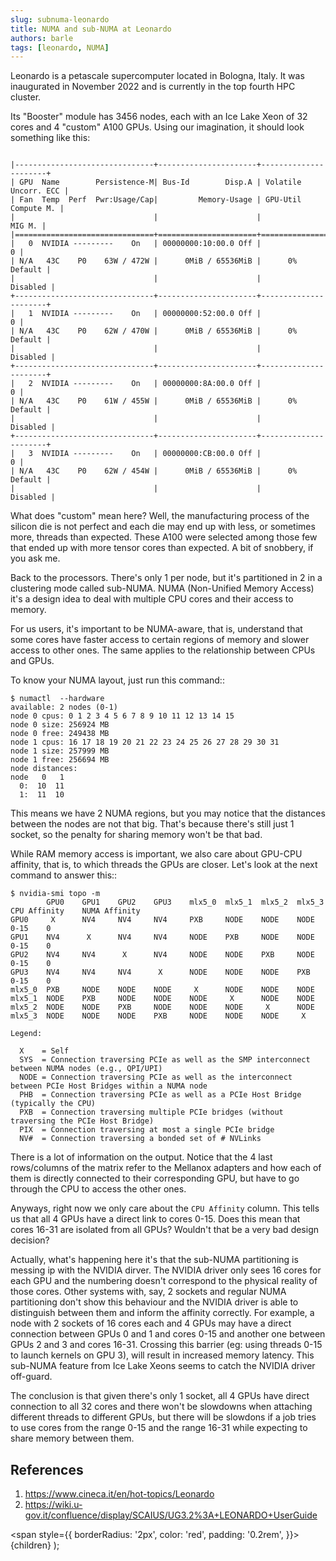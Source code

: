 ```yaml
---
slug: subnuma-leonardo
title: NUMA and sub-NUMA at Leonardo
authors: barle
tags: [leonardo, NUMA]
---
```


Leonardo is a petascale supercomputer located in Bologna, Italy. It was inaugurated
in November 2022 and is currently in the top fourth HPC cluster.

Its "Booster" module has 3456 nodes, each with an Ice Lake Xeon of 32 cores and
4 "custom" A100 GPUs. Using our imagination, it should look something like this:

```

|-------------------------------+----------------------+----------------------+
| GPU  Name        Persistence-M| Bus-Id        Disp.A | Volatile Uncorr. ECC |
| Fan  Temp  Perf  Pwr:Usage/Cap|         Memory-Usage | GPU-Util  Compute M. |
|                               |                      |               MIG M. |
|===============================+======================+======================|
|   0  NVIDIA ---------    On   | 00000000:10:00.0 Off |                    0 |
| N/A   43C    P0    63W / 472W |      0MiB / 65536MiB |      0%      Default |
|                               |                      |             Disabled |
+-------------------------------+----------------------+----------------------+
|   1  NVIDIA ---------    On   | 00000000:52:00.0 Off |                    0 |
| N/A   43C    P0    62W / 470W |      0MiB / 65536MiB |      0%      Default |
|                               |                      |             Disabled |
+-------------------------------+----------------------+----------------------+
|   2  NVIDIA ---------    On   | 00000000:8A:00.0 Off |                    0 |
| N/A   43C    P0    61W / 455W |      0MiB / 65536MiB |      0%      Default |
|                               |                      |             Disabled |
+-------------------------------+----------------------+----------------------+
|   3  NVIDIA ---------    On   | 00000000:CB:00.0 Off |                    0 |
| N/A   43C    P0    62W / 454W |      0MiB / 65536MiB |      0%      Default |
|                               |                      |             Disabled |
```

What does "custom" mean here? Well, the manufacturing process of the silicon
die is not perfect and each die may end up with less, or sometimes more, threads
than expected. These A100 were selected among those few that ended up with more
tensor cores than expected. A bit of snobbery, if you ask me.

Back to the processors. There's only 1 per node, but it's partitioned in 2 in a
clustering mode called sub-NUMA. NUMA (Non-Unified Memory Access) it's a design
idea to deal with multiple CPU cores and their access to memory.

For us users, it's important to be NUMA-aware, that is, understand that some
cores have faster access to certain regions of memory and slower access to
other ones. The same applies to the relationship between CPUs and GPUs.

To know your NUMA layout, just run this command::

    $ numactl  --hardware
    available: 2 nodes (0-1)
    node 0 cpus: 0 1 2 3 4 5 6 7 8 9 10 11 12 13 14 15
    node 0 size: 256924 MB
    node 0 free: 249438 MB
    node 1 cpus: 16 17 18 19 20 21 22 23 24 25 26 27 28 29 30 31
    node 1 size: 257999 MB
    node 1 free: 256694 MB
    node distances:
    node   0   1
      0:  10  11
      1:  11  10

This means we have 2 NUMA regions, but you may notice that the distances between
the nodes are not that big. That's because there's still just 1 socket, so the
penalty for sharing memory won't be that bad.

While RAM memory access is important, we also care about GPU-CPU affinity,
that is, to which threads the GPUs are closer. Let's look at the next command to
answer this::

    $ nvidia-smi topo -m
            GPU0    GPU1    GPU2    GPU3    mlx5_0  mlx5_1  mlx5_2  mlx5_3  CPU Affinity    NUMA Affinity
    GPU0     X      NV4     NV4     NV4     PXB     NODE    NODE    NODE    0-15    0
    GPU1    NV4      X      NV4     NV4     NODE    PXB     NODE    NODE    0-15    0
    GPU2    NV4     NV4      X      NV4     NODE    NODE    PXB     NODE    0-15    0
    GPU3    NV4     NV4     NV4      X      NODE    NODE    NODE    PXB     0-15    0
    mlx5_0  PXB     NODE    NODE    NODE     X      NODE    NODE    NODE
    mlx5_1  NODE    PXB     NODE    NODE    NODE     X      NODE    NODE
    mlx5_2  NODE    NODE    PXB     NODE    NODE    NODE     X      NODE
    mlx5_3  NODE    NODE    NODE    PXB     NODE    NODE    NODE     X

    Legend:

      X    = Self
      SYS  = Connection traversing PCIe as well as the SMP interconnect between NUMA nodes (e.g., QPI/UPI)
      NODE = Connection traversing PCIe as well as the interconnect between PCIe Host Bridges within a NUMA node
      PHB  = Connection traversing PCIe as well as a PCIe Host Bridge (typically the CPU)
      PXB  = Connection traversing multiple PCIe bridges (without traversing the PCIe Host Bridge)
      PIX  = Connection traversing at most a single PCIe bridge
      NV#  = Connection traversing a bonded set of # NVLinks

There is a lot of information on the output. Notice that the 4 last rows/columns
of the matrix refer to the Mellanox adapters and how each of them is directly
connected to their corresponding GPU, but have to go through the CPU to access
the other ones.

Anyways, right now we only care about the `CPU Affinity` column.
This tells us that all 4 GPUs have a direct link to cores 0-15. Does this mean
that cores 16-31 are isolated from all GPUs? Wouldn't that be a very bad design
decision?

Actually, what's happening here it's that the sub-NUMA partitioning is messing
ip with the NVIDIA dirver.
The NVIDIA driver only sees 16 cores for each GPU and the numbering doesn't
correspond to the physical reality of those cores. Other systems with, say, 2
sockets and regular NUMA partitioning don't show this behaviour and the NVIDIA
driver is able to distinguish between them and inform the affinity correctly.
For example, a node with 2 sockets of 16 cores each and 4 GPUs may have a direct
connection between GPUs 0 and 1 and cores 0-15 and another one between GPUs 2
and 3 and cores 16-31. Crossing this barrier (eg: using threads 0-15 to launch
kernels on GPU 3), will result in increased memory latency. This sub-NUMA feature
from Ice Lake Xeons seems to catch the NVIDIA driver off-guard.

The conclusion is that given there's only 1 socket, all 4 GPUs
have direct connection to all 32 cores and there won't be slowdowns when
attaching different threads to different GPUs, but there will be slowdons if a
job tries to use cores from the range 0-15 and the range 16-31 while expecting
to share memory between them.


## References

1. https://www.cineca.it/en/hot-topics/Leonardo
2. https://wiki.u-gov.it/confluence/display/SCAIUS/UG3.2%3A+LEONARDO+UserGuide

  <span
    style={{
      borderRadius: '2px',
      color: 'red',
      padding: '0.2rem',
    }}>
    {children}
  </span>
);
